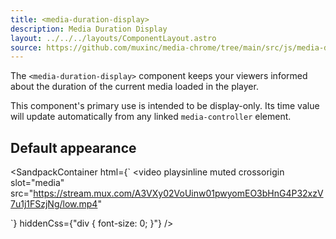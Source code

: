 ```yaml
---
title: <media-duration-display>
description: Media Duration Display
layout: ../../../layouts/ComponentLayout.astro
source: https://github.com/muxinc/media-chrome/tree/main/src/js/media-duration-display.js
---
```


The `<media-duration-display>` component keeps your viewers informed about the duration of the current media loaded in the player.

This component's primary use is intended to be display-only. Its time value will update automatically from any linked `media-controller` element.

## Default appearance

<SandpackContainer
  html={`<media-controller>
  <video
    playsinline muted crossorigin
    slot="media"
    src="https://stream.mux.com/A3VXy02VoUinw01pwyomEO3bHnG4P32xzV7u1j1FSzjNg/low.mp4"
  ></video>
  <media-duration-display></media-duration-display>
</media-controller>`}
  hiddenCss={"div { font-size: 0; }"}
/>